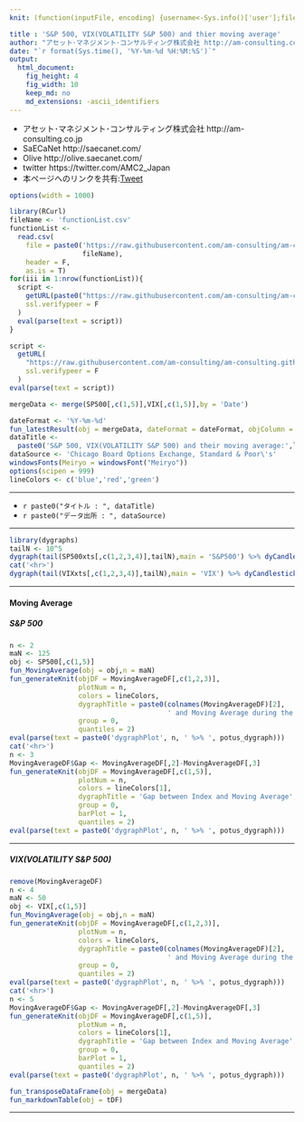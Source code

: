 ```yaml
---
knit: (function(inputFile, encoding) {username<-Sys.info()['user'];fileName<-'defaultPath.csv';pathToFile <-paste0('C:/Users/', username,'/Desktop/pathToCSV/');setwd(pathToFile);buf0<-read.csv(fileName,header = F,skip = 0,stringsAsFactor = F,check.names = F,fileEncoding = 'utf-8');timeStamp<-format(Sys.time(),'%Y%m%d%H%M%S');rmarkdown::render(inputFile, encoding = encoding, output_file = paste0('C:/Users/',username,buf0[2,1],'charts/','am-consulting.co.jp-SP500andVIX.html')) })

title : 'S&P 500, VIX(VOLATILITY S&P 500) and thier moving average'
author: "アセット･マネジメント･コンサルティング株式会社 http://am-consulting.co.jp"
date: "`r format(Sys.time(), '%Y-%m-%d %H:%M:%S')`"
output: 
  html_document:
    fig_height: 4
    fig_width: 10
    keep_md: no
    md_extensions: -ascii_identifiers
---
```

<link href="http://knowledgevault.saecanet.com/components/rmarkdown-html.css" rel="stylesheet">
<style>.main-container {max-width : 1000px;}</style>
<script src="http://knowledgevault.saecanet.com/components/JavascriptCode.js"></script>

- アセット･マネジメント･コンサルティング株式会社 http://am-consulting.co.jp
- SaECaNet http://saecanet.com/
- Olive http://olive.saecanet.com/
- twitter https://twitter.com/AMC2_Japan
- 本ページへのリンクを共有:<a href="https://twitter.com/share" class="twitter-share-button" data-via="AMC2_Japan" data-size="large">Tweet</a> <script>!function(d,s,id){var js,fjs=d.getElementsByTagName(s)[0],p=/^http:/.test(d.location)?'http':'https';if(!d.getElementById(id)){js=d.createElement(s);js.id=id;js.src=p+'://platform.twitter.com/widgets.js';fjs.parentNode.insertBefore(js,fjs);}}(document, 'script', 'twitter-wjs');</script>

```r
options(width = 1000)
```

```r
library(RCurl)
fileName <- 'functionList.csv'
functionList <-
  read.csv(
    file = paste0('https://raw.githubusercontent.com/am-consulting/am-consulting.github.io/master/csv/',
                  fileName),
    header = F,
    as.is = T)
for(iii in 1:nrow(functionList)){
  script <- 
    getURL(paste0("https://raw.githubusercontent.com/am-consulting/am-consulting.github.io/master/", functionList[iii,1]),
    ssl.verifypeer = F
  )
  eval(parse(text = script))
}
```

```r
script <-
  getURL(
    "https://raw.githubusercontent.com/am-consulting/am-consulting.github.io/master/importSP500andVIX.r",
    ssl.verifypeer = F
  )
eval(parse(text = script))
```

```r
mergeData <- merge(SP500[,c(1,5)],VIX[,c(1,5)],by = 'Date')
```

```r
dateFormat <- '%Y-%m-%d'
fun_latestResult(obj = mergeData, dateFormat = dateFormat, objColumn = -1)
dataTitle <- 
  paste0('S&P 500, VIX(VOLATILITY S&P 500) and their moving average:',latestResult)
dataSource <- 'Chicago Board Options Exchange, Standard & Poor\'s'
windowsFonts(Meiryo = windowsFont("Meiryo"))
options(scipen = 999)
lineColors <- c('blue','red','green')
```

***

- `r paste0("タイトル : ", dataTitle)`
- `r paste0("データ出所 : ", dataSource)`

***

```r
library(dygraphs)
tailN <- 10^5
dygraph(tail(SP500xts[,c(1,2,3,4)],tailN),main = 'S&P500') %>% dyCandlestick() %>% dyRangeSelector()
cat('<hr>')
dygraph(tail(VIXxts[,c(1,2,3,4)],tailN),main = 'VIX') %>% dyCandlestick() %>% dyRangeSelector()
```

***
#### Moving Average
##### <b>S&P 500</b>

```r
n <- 2
maN <- 125
obj <- SP500[,c(1,5)]
fun_MovingAverage(obj = obj,n = maN)
fun_generateKnit(objDF = MovingAverageDF[,c(1,2,3)],
                 plotNum = n,
                 colors = lineColors,
                 dygraphTitle = paste0(colnames(MovingAverageDF)[2],
                                       ' and Moving Average during the last ',maN,' trading days'),
                 group = 0,
                 quantiles = 2)
eval(parse(text = paste0('dygraphPlot', n, ' %>% ', potus_dygraph)))
cat('<hr>')
n <- 3
MovingAverageDF$Gap <- MovingAverageDF[,2]-MovingAverageDF[,3]
fun_generateKnit(objDF = MovingAverageDF[,c(1,5)],
                 plotNum = n,
                 colors = lineColors[1],
                 dygraphTitle = 'Gap between Index and Moving Average',
                 group = 0,
                 barPlot = 1,
                 quantiles = 2)
eval(parse(text = paste0('dygraphPlot', n, ' %>% ', potus_dygraph)))
```

***
##### <b>VIX(VOLATILITY S&P 500)</b>

```r
remove(MovingAverageDF)
n <- 4
maN <- 50
obj <- VIX[,c(1,5)]
fun_MovingAverage(obj = obj,n = maN)
fun_generateKnit(objDF = MovingAverageDF[,c(1,2,3)],
                 plotNum = n,
                 colors = lineColors,
                 dygraphTitle = paste0(colnames(MovingAverageDF)[2],
                                       ' and Moving Average during the last ',maN,' trading days'),
                 group = 0,
                 quantiles = 2)
eval(parse(text = paste0('dygraphPlot', n, ' %>% ', potus_dygraph)))
cat('<hr>')
n <- 5
MovingAverageDF$Gap <- MovingAverageDF[,2]-MovingAverageDF[,3]
fun_generateKnit(objDF = MovingAverageDF[,c(1,5)],
                 plotNum = n,
                 colors = lineColors[1],
                 dygraphTitle = 'Gap between Index and Moving Average',
                 group = 0,
                 barPlot = 1,
                 quantiles = 2)
eval(parse(text = paste0('dygraphPlot', n, ' %>% ', potus_dygraph)))
```

```r
fun_transposeDataFrame(obj = mergeData)
fun_markdownTable(obj = tDF)
```

***

<script>MakeNegative();</script>
<script>
  (function(i,s,o,g,r,a,m){i['GoogleAnalyticsObject']=r;i[r]=i[r]||function(){
  (i[r].q=i[r].q||[]).push(arguments)},i[r].l=1*new Date();a=s.createElement(o),
  m=s.getElementsByTagName(o)[0];a.async=1;a.src=g;m.parentNode.insertBefore(a,m)
  })(window,document,'script','https://www.google-analytics.com/analytics.js','ga');

  ga('create', 'UA-3077339-5', 'auto');
  ga('send', 'pageview');

</script>
